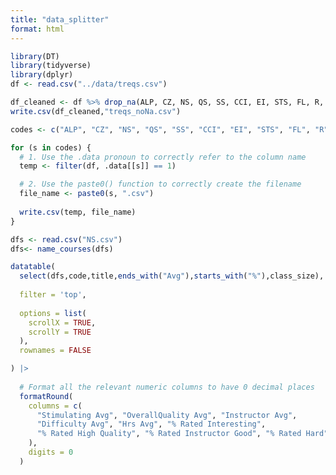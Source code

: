 ```yaml
---
title: "data_splitter"
format: html
---
```


```r
library(DT)
library(tidyverse)
library(dplyr)
df <- read.csv("../data/treqs.csv")
```

```r
df_cleaned <- df %>% drop_na(ALP, CZ, NS, QS, SS, CCI, EI, STS, FL, R, W)
write.csv(df_cleaned,"treqs_noNa.csv")
```

```r
codes <- c("ALP", "CZ", "NS", "QS", "SS", "CCI", "EI", "STS", "FL", "R", "W")

for (s in codes) {
  # 1. Use the .data pronoun to correctly refer to the column name
  temp <- filter(df, .data[[s]] == 1)

  # 2. Use the paste0() function to correctly create the filename
  file_name <- paste0(s, ".csv")
  
  write.csv(temp, file_name)
}
```

```r
dfs <- read.csv("NS.csv")
dfs<- name_courses(dfs)

```

```r
datatable(
  select(dfs,code,title,ends_with("Avg"),starts_with("%"),class_size),
  
  filter = 'top',
  
  options = list(
    scrollX = TRUE,
    scrollY = TRUE
  ),
  rownames = FALSE

) |>
  
  # Format all the relevant numeric columns to have 0 decimal places
  formatRound(
    columns = c(
      "Stimulating Avg", "OverallQuality Avg", "Instructor Avg", 
      "Difficulty Avg", "Hrs Avg", "% Rated Interesting", 
      "% Rated High Quality", "% Rated Instructor Good", "% Rated Hard"
    ), 
    digits = 0
  )
```
